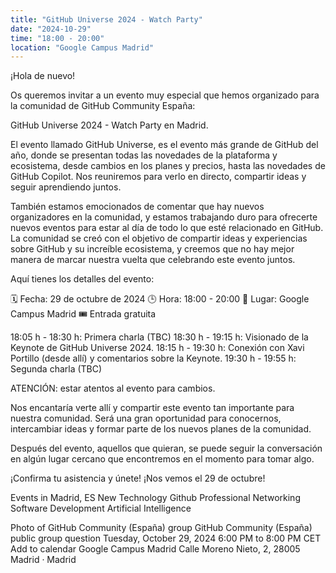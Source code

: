 ```yaml
---
title: "GitHub Universe 2024 - Watch Party"
date: "2024-10-29"
time: "18:00 - 20:00"
location: "Google Campus Madrid"
---
```


¡Hola de nuevo!

Os queremos invitar a un evento muy especial que hemos organizado para la comunidad de GitHub Community España:

GitHub Universe 2024 - Watch Party en Madrid.

El evento llamado GitHub Universe, es el evento más grande de GitHub del año, donde se presentan todas las novedades de la plataforma y ecosistema, desde cambios en los planes y precios, hasta las novedades de GitHub Copilot. Nos reuniremos para verlo en directo, compartir ideas y seguir aprendiendo juntos.

También estamos emocionados de comentar que hay nuevos organizadores en la comunidad, y estamos trabajando duro para ofrecerte nuevos eventos para estar al día de todo lo que esté relacionado en GitHub. La comunidad se creó con el objetivo de compartir ideas y experiencias sobre GitHub y su increíble ecosistema, y creemos que no hay mejor manera de marcar nuestra vuelta que celebrando este evento juntos.

Aquí tienes los detalles del evento:

🗓️ Fecha: 29 de octubre de 2024
🕒 Hora: 18:00 - 20:00
📍 Lugar: Google Campus Madrid
🎟️ Entrada gratuita

18:05 h - 18:30 h: Primera charla (TBC)
18:30 h - 19:15 h: Visionado de la Keynote de GitHub Universe 2024.
18:15 h - 19:30 h: Conexión con Xavi Portillo (desde allí) y comentarios sobre la Keynote.
19:30 h - 19:55 h: Segunda charla (TBC)

ATENCIÓN: estar atentos al evento para cambios.

Nos encantaría verte allí y compartir este evento tan importante para nuestra comunidad. Será una gran oportunidad para conocernos, intercambiar ideas y formar parte de los nuevos planes de la comunidad.

Después del evento, aquellos que quieran, se puede seguir la conversación en algún lugar cercano que encontremos en el momento para tomar algo.

¡Confirma tu asistencia y únete!
¡Nos vemos el 29 de octubre!

Events in Madrid, ES
New Technology
Github
Professional Networking
Software Development
Artificial Intelligence

Photo of GitHub Community (España) group
GitHub Community (España)
public group
question
Tuesday, October 29, 2024
6:00 PM to 8:00 PM CET
Add to calendar
Google Campus Madrid
Calle Moreno Nieto, 2, 28005 Madrid · Madrid
